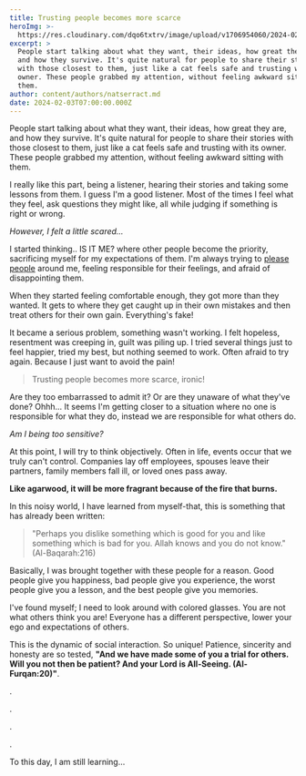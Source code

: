 ```yaml
---
title: Trusting people becomes more scarce
heroImg: >-
  https://res.cloudinary.com/dqo6txtrv/image/upload/v1706954060/2024-02-03_17.53.26_v1cnie.jpg
excerpt: >
  People start talking about what they want, their ideas, how great they are,
  and how they survive. It's quite natural for people to share their stories
  with those closest to them, just like a cat feels safe and trusting with its
  owner. These people grabbed my attention, without feeling awkward sitting with
  them.
author: content/authors/natserract.md
date: 2024-02-03T07:00:00.000Z
---
```


People start talking about what they want, their ideas, how great they are, and how they survive. It's quite natural for people to share their stories with those closest to them, just like a cat feels safe and trusting with its owner. These people grabbed my attention, without feeling awkward sitting with them.

I really like this part, being a listener, hearing their stories and taking some lessons from them. I guess I'm a good listener. Most of the times I feel what they feel, ask questions they might like, all while judging if something is right or wrong.

*However, I felt a little scared...*

I started thinking.. IS IT ME? where other people become the priority, sacrificing myself for my expectations of them. I'm always trying to [please people](https://www.siloamhospitals.com/informasi-siloam/artikel/apa-itu-people-pleaser) around me, feeling responsible for their feelings, and afraid of disappointing them.

When they started feeling comfortable enough, they got more than they wanted. It gets to where they get caught up in their own mistakes and then treat others for their own gain. Everything's fake!

It became a serious problem, something wasn't working. I felt hopeless, resentment was creeping in, guilt was piling up. I tried several things just to feel happier, tried my best, but nothing seemed to work. Often afraid to try again. Because I just want to avoid the pain!

> Trusting people becomes more scarce, ironic!

Are they too embarrassed to admit it? Or are they unaware of what they've done? Ohhh... It seems I'm getting closer to a situation where no one is responsible for what they do, instead we are responsible for what others do.

*Am I being too sensitive?*

At this point, I will try to think objectively. Often in life, events occur that we truly can't control. Companies lay off employees, spouses leave their partners, family members fall ill, or loved ones pass away.

**Like agarwood, it will be more fragrant because of the fire that burns.**

In this noisy world, I have learned from myself-that, this is something that has already been written:

> "Perhaps you dislike something which is good for you and like something which is bad for you. Allah knows and you do not know." (Al-Baqarah:216)

Basically, I was brought together with these people for a reason. Good people give you happiness, bad people give you experience, the worst people give you a lesson, and the best people give you memories.

I've found myself; I need to look around with colored glasses. You are not what others think you are! Everyone has a different perspective, lower your ego and expectations of others.

This is the dynamic of social interaction. So unique! Patience, sincerity and honesty are so tested, **"And we have made some of you a trial for others. Will you not then be patient? And your Lord is All-Seeing. (Al-Furqan:20)"**.

.

.

.

.

To this day, I am still learning...
